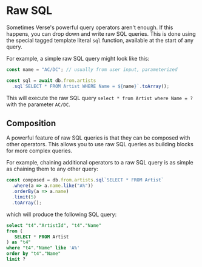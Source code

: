 # Raw SQL

Sometimes Verse's powerful query operators aren't enough. If this happens, you can drop down
and write raw SQL queries. This is done using the special tagged template literal `sql` function, available
at the start of any query.

For example, a simple raw SQL query might look like this:

```ts include ./apps/snippets/src/query.ts:sql showLineNumbers
const name = "AC/DC"; // usually from user input, parameterized

const sql = await db.from.artists
  .sql`SELECT * FROM Artist WHERE Name = ${name}`.toArray();
```

This will execute the raw SQL query `select * from Artist where Name = ?` with the parameter `AC/DC`.

## Composition

A powerful feature of raw SQL queries is that they can be composed with other operators. This allows you to
use raw SQL queries as building blocks for more complex queries.

For example, chaining additional operators to a raw SQL query is as simple as chaining them to any other query:

```ts include ./apps/snippets/src/query.ts:sql-composition showLineNumbers
const composed = db.from.artists.sql`SELECT * FROM Artist`
  .where(a => a.name.like("A%"))
  .orderBy(a => a.name)
  .limit(5)
  .toArray();
```

which will produce the following SQL query:

```sql showLineNumbers
select "t4"."ArtistId", "t4"."Name"
from (
   SELECT * FROM Artist
) as "t4"
where "t4"."Name" like 'A%'
order by "t4"."Name"
limit ?
```
